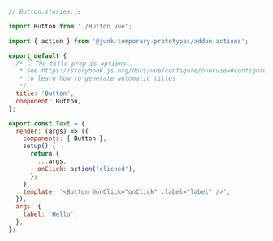 ```js
// Button.stories.js

import Button from './Button.vue';

import { action } from '@junk-temporary-prototypes/addon-actions';

export default {
  /* 👇 The title prop is optional.
   * See https://storybook.js.org/docs/vue/configure/overview#configure-story-loading
   * to learn how to generate automatic titles
   */
  title: 'Button',
  component: Button,
};

export const Text = {
  render: (args) => ({
    components: { Button },
    setup() {
      return {
        ...args,
        onClick: action('clicked'),
      };
    },
    template: '<Button @onClick="onClick" :label="label" />',
  }),
  args: {
    label: 'Hello',
  },
};
```
